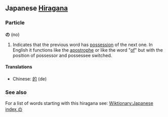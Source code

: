 == Japanese [[Hiragana]] ==

===Particle===<!-- somtimes also called a postposition -->
'''の''' (no)

# Indicates that the previous word has [[possessive|possession]] of the next one. In English it functions like the [[apostrophe]] or like the word "[[of]]" but with the position of possessor and possessee switched.

====Translations====
*Chinese: [[的]] (de)

===See also===
For a list of words starting with this hiragana see: [[Wiktionary:Japanese index の]]